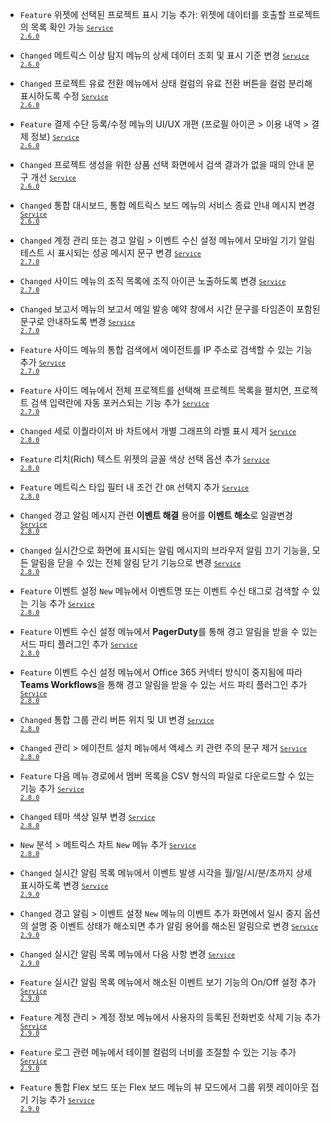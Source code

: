 - <code class="Feature">Feature</code> 위젯에 <span class="uitext">선택된 프로젝트</span> 표시 기능 추가: 위젯에 데이터를 호출할 프로젝트의 목록 확인 가능 <code class='changelog-service'><a href="https://docs.whatap.io/release-notes/service/service-2_6_x"><code class='changelog-service'>Service 2.6.0​</code></a></code>

- <code class="Changed">Changed</code> <span class="uitext">메트릭스 이상 탐지</span> 메뉴의 상세 데이터 조회 및 표시 기준 변경 <code class='changelog-service'><a href="https://docs.whatap.io/release-notes/service/service-2_6_x"><code class='changelog-service'>Service 2.6.0​</code></a></code>

- <code class="Changed">Changed</code> <span class="uitext">프로젝트 유료 전환</span> 메뉴에서 <span class="uitext">상태</span> 컬럼의 <span class="uitext">유료 전환</span> 버튼을 컬럼 분리해 표시하도록 수정 <code class='changelog-service'><a href="https://docs.whatap.io/release-notes/service/service-2_6_x"><code class='changelog-service'>Service 2.6.0​</code></a></code>

- <code class="Feature">Feature</code> 결제 수단 등록/수정 메뉴의 UI/UX 개편 (프로필 아이콘 &gt; <span class="uitext">이용 내역</span> &gt; <span class="uitext">결제 정보</span>) <code class='changelog-service'><a href="https://docs.whatap.io/release-notes/service/service-2_6_x"><code class='changelog-service'>Service 2.6.0​</code></a></code>

- <code class="Changed">Changed</code> 프로젝트 생성을 위한 상품 선택 화면에서 검색 결과가 없을 때의 안내 문구 개선 <code class='changelog-service'><a href="https://docs.whatap.io/release-notes/service/service-2_6_x"><code class='changelog-service'>Service 2.6.0​</code></a></code>

- <code class="Changed">Changed</code> <span class="uitext">통합 대시보드</span>, <span class="uitext">통합 메트릭스 보드</span> 메뉴의 서비스 종료 안내 메시지 변경 <code class='changelog-service'><a href="https://docs.whatap.io/release-notes/service/service-2_6_x"><code class='changelog-service'>Service 2.6.0​</code></a></code>

- <code class="Changed" type="1">Changed</code> <span class="uitext">계정 관리</span> 또는 <span class="uitext">경고 알림</span> &gt; <span class="uitext">이벤트 수신 설정</span> 메뉴에서 모바일 기기 알림 테스트 시 표시되는 성공 메시지 문구 변경 <code class='changelog-service'><a href="https://docs.whatap.io/release-notes/service/service-2_7_x"><code class='changelog-service'>Service 2.7.0​</code></a></code>

- <code class="Changed" type="1">Changed</code> 사이드 메뉴의 조직 목록에 조직 아이콘 노출하도록 변경 <code class='changelog-service'><a href="https://docs.whatap.io/release-notes/service/service-2_7_x"><code class='changelog-service'>Service 2.7.0​</code></a></code>

- <code class="Changed" type="1">Changed</code> <span class="uitext">보고서</span> 메뉴의 <span class="uitext">보고서 메일 발송 예약</span> 창에서 시간 문구를 타임존이 포함된 문구로 안내하도록 변경 <code class='changelog-service'><a href="https://docs.whatap.io/release-notes/service/service-2_7_x"><code class='changelog-service'>Service 2.7.0​</code></a></code>

- <code class="Feature" type="1">Feature</code> 사이드 메뉴의 통합 검색에서 에이전트를 IP 주소로 검색할 수 있는 기능 추가 <code class='changelog-service'><a href="https://docs.whatap.io/release-notes/service/service-2_7_x"><code class='changelog-service'>Service 2.7.0​</code></a></code>

- <code class="Feature" type="1">Feature</code> 사이드 메뉴에서 <span class="uitext">전체 프로젝트</span>를 선택해 프로젝트 목록을 펼치면, 프로젝트 검색 입력란에 자동 포커스되는 기능 추가 <code class='changelog-service'><a href="https://docs.whatap.io/release-notes/service/service-2_7_x"><code class='changelog-service'>Service 2.7.0​</code></a></code>

- <code class="Changed" type="1">Changed</code> 세로 이퀄라이저 바 차트에서 개별 그래프의 라벨 표시 제거 <code class='changelog-service'><a href="https://docs.whatap.io/release-notes/service/service-2_8_x"><code class='changelog-service'>Service 2.8.0​</code></a></code>

- <code class="Feature" type="1">Feature</code> 리치(Rich) 텍스트 위젯의 글꼴 색상 선택 옵션 추가 <code class='changelog-service'><a href="https://docs.whatap.io/release-notes/service/service-2_8_x"><code class='changelog-service'>Service 2.8.0​</code></a></code>

- <code class="Feature" type="1">Feature</code> 메트릭스 타입 필터 내 조건 간 <code>OR</code> 선택지 추가 <code class='changelog-service'><a href="https://docs.whatap.io/release-notes/service/service-2_8_x"><code class='changelog-service'>Service 2.8.0​</code></a></code>

- <code class="Changed" type="1">Changed</code> 경고 알림 메시지 관련 <b>이벤트 해결</b> 용어를 <b>이벤트 해소</b>로 일괄변경 <code class='changelog-service'><a href="https://docs.whatap.io/release-notes/service/service-2_8_x"><code class='changelog-service'>Service 2.8.0​</code></a></code>

- <code class="Changed" type="0">Changed</code> 실시간으로 화면에 표시되는 알림 메시지의 <span class="b500">브라우저 알림 끄기</span> 기능을, 모든 알림을 닫을 수 있는 <span class="uitext">전체 알림 닫기</span> 기능으로 변경 <code class='changelog-service'><a href="https://docs.whatap.io/release-notes/service/service-2_8_x"><code class='changelog-service'>Service 2.8.0​</code></a></code>

- <code class="Feature" type="1">Feature</code> <span class="uitext">이벤트 설정</span> <code class="newfunc">New</code> 메뉴에서 <span class="uitext">이벤트명</span> 또는 <span class="uitext">이벤트 수신 태그</span>로 검색할 수 있는 기능 추가 <code class='changelog-service'><a href="https://docs.whatap.io/release-notes/service/service-2_8_x"><code class='changelog-service'>Service 2.8.0​</code></a></code>

- <code class="Feature" type="1">Feature</code> <span class="uitext">이벤트 수신 설정</span> 메뉴에서 <strong>PagerDuty</strong>를 통해 경고 알림을 받을 수 있는 서드 파티 플러그인 추가 <code class='changelog-service'><a href="https://docs.whatap.io/release-notes/service/service-2_8_x"><code class='changelog-service'>Service 2.8.0​</code></a></code>

- <code class="Feature" type="1">Feature</code> <span class="uitext">이벤트 수신 설정</span> 메뉴에서 Office 365 커넥터 방식이 중지됨에 따라 <strong>Teams Workflows</strong>을 통해 경고 알림을 받을 수 있는 서드 파티 플러그인 추가 <code class='changelog-service'><a href="https://docs.whatap.io/release-notes/service/service-2_8_x"><code class='changelog-service'>Service 2.8.0​</code></a></code>

- <code class="Changed" type="0">Changed</code> 통합 그룹 관리 버튼 위치 및 UI 변경 <code class='changelog-service'><a href="https://docs.whatap.io/release-notes/service/service-2_8_x"><code class='changelog-service'>Service 2.8.0​</code></a></code>

- <code class="Changed" type="1">Changed</code> <span class="uitext">관리</span> &gt; <span class="uitext">에이전트 설치</span> 메뉴에서 액세스 키 관련 주의 문구 제거 <code class='changelog-service'><a href="https://docs.whatap.io/release-notes/service/service-2_8_x"><code class='changelog-service'>Service 2.8.0​</code></a></code>

- <code class="Feature" type="1">Feature</code> 다음 메뉴 경로에서 멤버 목록을 CSV 형식의 파일로 다운로드할 수 있는 기능 추가 <code class='changelog-service'><a href="https://docs.whatap.io/release-notes/service/service-2_8_x"><code class='changelog-service'>Service 2.8.0​</code></a></code>

- <code class="Changed" type="1">Changed</code> 테마 색상 일부 변경 <code class='changelog-service'><a href="https://docs.whatap.io/release-notes/service/service-2_8_x"><code class='changelog-service'>Service 2.8.0​</code></a></code>

- <code class="New" type="1">New</code> <span class="uitext">분석</span> &gt; <span class="uitext">메트릭스 차트</span> <code class="newfunc">New</code> 메뉴 추가 <code class='changelog-service'><a href="https://docs.whatap.io/release-notes/service/service-2_8_x"><code class='changelog-service'>Service 2.8.0​</code></a></code>

- <code class="Changed" type="1">Changed</code> <span class="uitext">실시간 알림 목록</span> 메뉴에서 이벤트 발생 시각을 월/일/시/분/초까지 상세 표시하도록 변경 <code class='changelog-service'><a href="https://docs.whatap.io/release-notes/service/service-2_9_x"><code class='changelog-service'>Service 2.9.0​</code></a></code>

- <code class="Changed" type="1">Changed</code> <span class="uitext">경고 알림</span> &gt; <span class="uitext">이벤트 설정</span> <code class="newfunc">New</code> 메뉴의 이벤트 추가 화면에서 <span class="uitext">일시 중지</span> 옵션의 설명 중 <span class="b500">이벤트 상태가 해소되면 추가 알림</span> 용어를 <span class="uitext">해소된 알림</span>으로 변경 <code class='changelog-service'><a href="https://docs.whatap.io/release-notes/service/service-2_9_x"><code class='changelog-service'>Service 2.9.0​</code></a></code>

- <code class="Changed" type="1">Changed</code> <span class="uitext">실시간 알림 목록</span> 메뉴에서 다음 사항 변경 <code class='changelog-service'><a href="https://docs.whatap.io/release-notes/service/service-2_9_x"><code class='changelog-service'>Service 2.9.0​</code></a></code>

- <code class="Feature" type="1">Feature</code> <span class="uitext">실시간 알림 목록</span> 메뉴에서 <span class="uitext">해소된 이벤트 보기</span> 기능의 On/Off 설정 추가 <code class='changelog-service'><a href="https://docs.whatap.io/release-notes/service/service-2_9_x"><code class='changelog-service'>Service 2.9.0​</code></a></code>

- <code class="Feature" type="1">Feature</code> <span class="uitext">계정 관리</span> &gt; <span class="uitext">계정 정보</span> 메뉴에서 사용자의 등록된 전화번호 삭제 기능 추가 <code class='changelog-service'><a href="https://docs.whatap.io/release-notes/service/service-2_9_x"><code class='changelog-service'>Service 2.9.0​</code></a></code>

- <code class="Feature" type="1">Feature</code> 로그 관련 메뉴에서 테이블 컬럼의 너비를 조절할 수 있는 기능 추가 <code class='changelog-service'><a href="https://docs.whatap.io/release-notes/service/service-2_9_x"><code class='changelog-service'>Service 2.9.0​</code></a></code>

- <code class="Feature" type="1">Feature</code> <span class="uitext">통합 Flex 보드</span> 또는 <span class="uitext">Flex 보드</span> 메뉴의 <span class="uitext">뷰 모드</span>에서 그룹 위젯 레이아웃 접기 기능 추가 <code class='changelog-service'><a href="https://docs.whatap.io/release-notes/service/service-2_9_x"><code class='changelog-service'>Service 2.9.0​</code></a></code>
